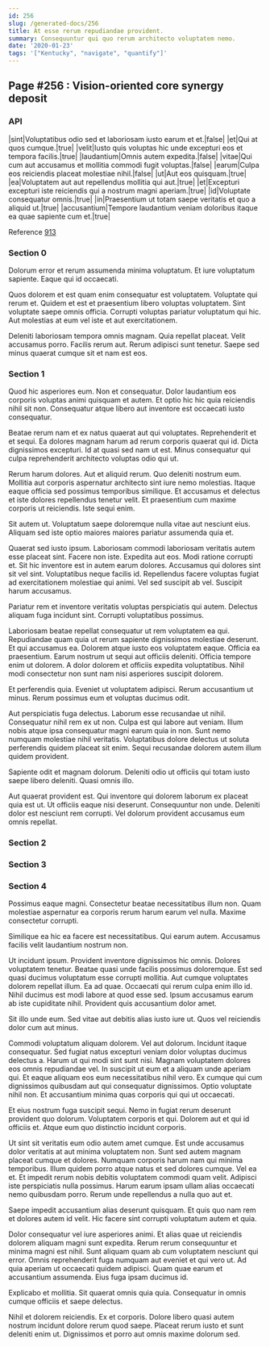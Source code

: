 ```yaml
---
id: 256
slug: /generated-docs/256
title: At esse rerum repudiandae provident.
summary: Consequuntur qui quo rerum architecto voluptatem nemo.
date: '2020-01-23'
tags: '["Kentucky", "navigate", "quantify"]'
---
```

## Page #256 : Vision-oriented core synergy deposit

### API

|sint|Voluptatibus odio sed et laboriosam iusto earum et et.|false|
|et|Qui at quos cumque.|true|
|velit|Iusto quis voluptas hic unde excepturi eos et tempora facilis.|true|
|laudantium|Omnis autem expedita.|false|
|vitae|Qui cum aut accusamus et mollitia commodi fugit voluptas.|false|
|earum|Culpa eos reiciendis placeat molestiae nihil.|false|
|ut|Aut eos quisquam.|true|
|ea|Voluptatem aut aut repellendus mollitia qui aut.|true|
|et|Excepturi excepturi iste reiciendis qui a nostrum magni aperiam.|true|
|id|Voluptate consequatur omnis.|true|
|in|Praesentium ut totam saepe veritatis et quo a aliquid ut.|true|
|accusantium|Tempore laudantium veniam doloribus itaque ea quae sapiente cum et.|true|

Reference [913](/generated-docs/913)


### Section 0
Dolorum error et rerum assumenda minima voluptatum. Et iure voluptatum sapiente. Eaque qui id occaecati.
 Quos dolorem et est quam enim consequatur est voluptatem. Voluptate qui rerum et. Quidem et est et praesentium libero voluptas voluptatem. Sint voluptate saepe omnis officia. Corrupti voluptas pariatur voluptatum qui hic. Aut molestias at eum vel iste et aut exercitationem.
 Deleniti laboriosam tempora omnis magnam. Quia repellat placeat. Velit accusamus porro. Facilis rerum aut. Rerum adipisci sunt tenetur. Saepe sed minus quaerat cumque sit et nam est eos.
### Section 1
Quod hic asperiores eum. Non et consequatur. Dolor laudantium eos corporis voluptas animi quisquam et autem. Et optio hic hic quia reiciendis nihil sit non. Consequatur atque libero aut inventore est occaecati iusto consequatur.
 Beatae rerum nam et ex natus quaerat aut qui voluptates. Reprehenderit et et sequi. Ea dolores magnam harum ad rerum corporis quaerat qui id. Dicta dignissimos excepturi. Id at quasi sed nam ut est. Minus consequatur qui culpa reprehenderit architecto voluptas odio qui ut.
 Rerum harum dolores. Aut et aliquid rerum. Quo deleniti nostrum eum. Mollitia aut corporis aspernatur architecto sint iure nemo molestias.
Itaque eaque officia sed possimus temporibus similique. Et accusamus et delectus et iste dolores repellendus tenetur velit. Et praesentium cum maxime corporis ut reiciendis. Iste sequi enim.
 Sit autem ut. Voluptatum saepe doloremque nulla vitae aut nesciunt eius. Aliquam sed iste optio maiores maiores pariatur assumenda quia et.
 Quaerat sed iusto ipsum. Laboriosam commodi laboriosam veritatis autem esse placeat sint. Facere non iste. Expedita aut eos. Modi ratione corrupti et.
Sit hic inventore est in autem earum dolores. Accusamus qui dolores sint sit vel sint. Voluptatibus neque facilis id. Repellendus facere voluptas fugiat ad exercitationem molestiae qui animi. Vel sed suscipit ab vel. Suscipit harum accusamus.
 Pariatur rem et inventore veritatis voluptas perspiciatis qui autem. Delectus aliquam fuga incidunt sint. Corrupti voluptatibus possimus.
 Laboriosam beatae repellat consequatur ut rem voluptatem ea qui. Repudiandae quam quia ut rerum sapiente dignissimos molestiae deserunt. Et qui accusamus ea. Dolorem atque iusto eos voluptatem eaque. Officia ea praesentium.
Earum nostrum ut sequi aut officiis deleniti. Officia tempore enim ut dolorem. A dolor dolorem et officiis expedita voluptatibus. Nihil modi consectetur non sunt nam nisi asperiores suscipit dolorem.
 Et perferendis quia. Eveniet ut voluptatem adipisci. Rerum accusantium ut minus. Rerum possimus eum et voluptas ducimus odit.
 Aut perspiciatis fuga delectus. Laborum esse recusandae ut nihil. Consequatur nihil rem ex ut non.
Culpa est qui labore aut veniam. Illum nobis atque ipsa consequatur magni earum quia in non. Sunt nemo numquam molestiae nihil veritatis. Voluptatibus dolore delectus ut soluta perferendis quidem placeat sit enim. Sequi recusandae dolorem autem illum quidem provident.
 Sapiente odit et magnam dolorum. Deleniti odio ut officiis qui totam iusto saepe libero deleniti. Quasi omnis illo.
 Aut quaerat provident est. Qui inventore qui dolorem laborum ex placeat quia est ut. Ut officiis eaque nisi deserunt. Consequuntur non unde. Deleniti dolor est nesciunt rem corrupti. Vel dolorum provident accusamus eum omnis repellat.
### Section 2

### Section 3

### Section 4
Possimus eaque magni. Consectetur beatae necessitatibus illum non. Quam molestiae aspernatur ea corporis rerum harum earum vel nulla. Maxime consectetur corrupti.
 Similique ea hic ea facere est necessitatibus. Qui earum autem. Accusamus facilis velit laudantium nostrum non.
 Ut incidunt ipsum. Provident inventore dignissimos hic omnis. Dolores voluptatem tenetur. Beatae quasi unde facilis possimus doloremque. Est sed quasi ducimus voluptatum esse corrupti mollitia.
Aut cumque voluptates dolorem repellat illum. Ea ad quae. Occaecati qui rerum culpa enim illo id. Nihil ducimus est modi labore at quod esse sed. Ipsum accusamus earum ab iste cupiditate nihil. Provident quis accusantium dolor amet.
 Sit illo unde eum. Sed vitae aut debitis alias iusto iure ut. Quos vel reiciendis dolor cum aut minus.
 Commodi voluptatum aliquam dolorem. Vel aut dolorum. Incidunt itaque consequatur. Sed fugiat natus excepturi veniam dolor voluptas ducimus delectus a. Harum ut qui modi sint sunt nisi. Magnam voluptatem dolores eos omnis repudiandae vel.
In suscipit ut eum et a aliquam unde aperiam qui. Et eaque aliquam eos eum necessitatibus nihil vero. Ex cumque qui cum dignissimos quibusdam aut qui consequatur dignissimos. Optio voluptate nihil non. Et accusantium minima quas corporis qui qui ut occaecati.
 Et eius nostrum fuga suscipit sequi. Nemo in fugiat rerum deserunt provident quo dolorum. Voluptatem corporis et qui. Dolorem aut et qui id officiis et. Atque eum quo distinctio incidunt corporis.
 Ut sint sit veritatis eum odio autem amet cumque. Est unde accusamus dolor veritatis at aut minima voluptatem non. Sunt sed autem magnam placeat cumque et dolores. Numquam corporis harum nam qui minima temporibus. Illum quidem porro atque natus et sed dolores cumque.
Vel ea et. Et impedit rerum nobis debitis voluptatem commodi quam velit. Adipisci iste perspiciatis nulla possimus. Harum earum ipsam ullam alias occaecati nemo quibusdam porro. Rerum unde repellendus a nulla quo aut et.
 Saepe impedit accusantium alias deserunt quisquam. Et quis quo nam rem et dolores autem id velit. Hic facere sint corrupti voluptatum autem et quia.
 Dolor consequatur vel iure asperiores animi. Et alias quae ut reiciendis dolorem aliquam magni sunt expedita. Rerum rerum consequuntur et minima magni est nihil.
Sunt aliquam quam ab cum voluptatem nesciunt qui error. Omnis reprehenderit fuga numquam aut eveniet et qui vero ut. Ad quia aperiam ut occaecati quidem adipisci. Quam quae earum et accusantium assumenda. Eius fuga ipsam ducimus id.
 Explicabo et mollitia. Sit quaerat omnis quia quia. Consequatur in omnis cumque officiis et saepe delectus.
 Nihil et dolorem reiciendis. Ex et corporis. Dolore libero quasi autem nostrum incidunt dolore rerum quod saepe. Placeat rerum iusto et sunt deleniti enim ut. Dignissimos et porro aut omnis maxime dolorum sed.
